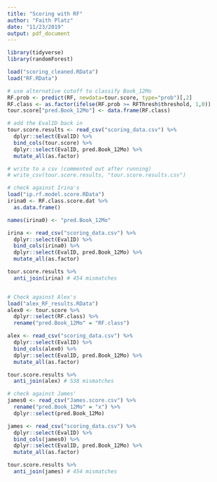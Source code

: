 ```yaml
---
title: "Scoring with RF"
author: "Faith Platz"
date: "11/23/2019"
output: pdf_document
---
```


```r
library(tidyverse)
library(randomForest)
```


```r
load("scoring_cleaned.RData")
load("RF.RData")

# use alternative cutoff to classify Book_12Mo
RF.prob <- predict(RF, newdata=tour.score, type="prob")[,2]
RF.class <- as.factor(ifelse(RF.prob >= RFThresh$threshold, 1,0))
tour.score["pred.Book_12Mo"] <- data.frame(RF.class)

# add the EvalID back in
tour.score.results <- read_csv("scoring_data.csv") %>% 
  dplyr::select(EvalID) %>% 
  bind_cols(tour.score) %>%
  dplyr::select(EvalID, pred.Book_12Mo) %>% 
  mutate_all(as.factor)

# write to a csv (commented out after running)
# write_csv(tour.score.results, "tour.score.results.csv")
```


```r
# check against Irina's
load("ip.rf.model.score.RData")
irina0 <- RF.class.score.dat %>%
  as.data.frame()

names(irina0) <- "pred.Book_12Mo"

irina <- read_csv("scoring_data.csv") %>% 
  dplyr::select(EvalID) %>% 
  bind_cols(irina0) %>%
  dplyr::select(EvalID, pred.Book_12Mo) %>% 
  mutate_all(as.factor)

tour.score.results %>% 
  anti_join(irina) # 454 mismatches


# Check against Alex's
load("alex_RF_results.RData")
alex0 <- tour.score %>%
  dplyr::select(RF.class) %>% 
  rename("pred.Book_12Mo" = "RF.class")

alex <- read_csv("scoring_data.csv") %>% 
  dplyr::select(EvalID) %>% 
  bind_cols(alex0) %>%
  dplyr::select(EvalID, pred.Book_12Mo) %>% 
  mutate_all(as.factor)

tour.score.results %>% 
  anti_join(alex) # 538 mismatches

# check against James'
james0 <- read_csv("James.score.csv") %>% 
  rename("pred.Book_12Mo" = "x") %>% 
  dplyr::select(pred.Book_12Mo)

james <- read_csv("scoring_data.csv") %>% 
  dplyr::select(EvalID) %>% 
  bind_cols(james0) %>%
  dplyr::select(EvalID, pred.Book_12Mo) %>% 
  mutate_all(as.factor)

tour.score.results %>% 
  anti_join(james) # 454 mismatches
```


